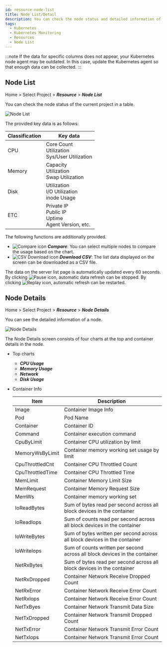 ```yaml
---
id: resource-node-list
title: Node List/Detail
description: You can check the node status and detailed information of the current project.
tags:
  - Kubernetes
  - Kubernetes Monitoring
  - Resources
  - Node List
---
```


:::note
If the data for specific columns does not appear, your Kubernetes node agent may be outdated. In this case, update the Kubernetes agent so that enough data can be collected. 
:::

## Node List

Home > Select Project > **_Resource_** > **_Node List_**

You can check the node status of the current project in a table.

![Node List](https://img.whatap.io/media/images/whatap_kubernetes_resource_node_list.png)

The provided key data is as follows:

| Classification   | Key data                                                                 |
| ---------------- | ------------------------------------------------------------------------ |
| CPU              | Core Count<br/>Utilization<br/>Sys/User Utilization                      |
| Memory           | Capacity<br/>Utilization<br/>Swap Utilization                            |
| Disk             | Utilization<br/>I/O Utilization<br/>inode Usage                          |
| ETC              | Private IP<br/>Public IP<br/>Uptime<br/>Agent Version, etc.              |

The following functions are additionally provided.

-   ![Compare icon](/img/ico-compare.svg) **_Compare_**: You can select multiple nodes to compare the usage based on the chart.
-   ![CSV Download icon](/img/ico-csv.svg) **_Download CSV_**: The list data displayed on the screen can be downloaded as a CSV file.

The data on the server list page is automatically updated every 60 seconds. By clicking ![Pause icon](/img/ico-pause.svg), automatic data refresh can be stopped. By clicking ![Replay icon](/img/ico-play-time.svg), automatic refresh can be restarted.

## Node Details

Home > Select Project > **_Resource_** > **_Node Details_**

You can see the detailed information of a node.

![Node Details](https://img.whatap.io/media/images/whatap_kubernetes_resource_node_detail.png)

The Node Details screen consists of four charts at the top and container details in the node.

-   Top charts
    -   **_CPU Usage_**
    -   **_Memory Usage_**
    -   **_Network_**
    -   **_Disk Usage_**

-   Container Info

    | Item              | Description                                                                    |
    | ----------------- | ------------------------------------------------------------------------------ |
    | Image             | Container Image Info                                                           |
    | Pod               | Pod Name                                                                       |
    | Container         | Container ID                                                                   |
    | Command           | Container execution command                                                    |
    | CpuByLimit        | Container CPU utilization by limit                                             |
    | MemoryWsByLimit   | Container memory working set usage by limit                                    |
    | CpuThrottledCnt   | Container CPU Throttled Count                                                  |
    | CpuThrottledTime  | Container CPU Throttled Time                                                   |
    | MemLimit          | Container Memory Limit Size                                                    |
    | MemRequest        | Container Memory Request Size                                                  |
    | MemWs             | Container memory working set                                                   |
    | IoReadBytes       | Sum of bytes read per second across all block devices in the container         |
    | IoReadIops        | Sum of counts read per second across all block devices in the container        |
    | IoWriteBytes      | Sum of bytes written per second across all block devices in the container      |
    | IoWriteIops       | Sum of counts written per second across all block devices in the container     |
    | NetRxBytes        | Sum of bytes read per second across all block devices in the container         |
    | NetRxDropped      | Container Network Receive Dropped Count                                        |
    | NetRxError        | Container Network Receive Error Count                                          |
    | NetRxIops         | Container Network Receive Error Count                                          |
    | NetTxByes         | Container Network Transmit Data Size                                           |
    | NetTxDropped      | Container Network Transmit Dropped Count                                       |
    | NetTxError        | Container Network Transmit Error Count                                         |
    | NetTxIops         | Container Network Transmit Error Count                                         |
